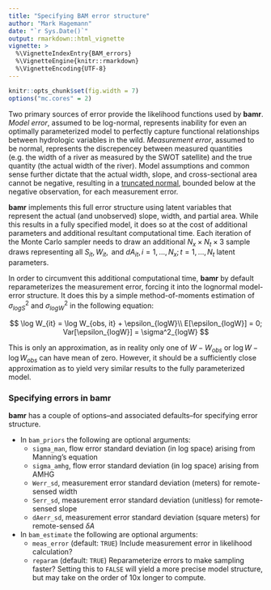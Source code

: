 ```yaml
---
title: "Specifying BAM error structure"
author: "Mark Hagemann"
date: "`r Sys.Date()`"
output: rmarkdown::html_vignette
vignette: >
  %\VignetteIndexEntry{BAM_errors}
  %\VignetteEngine{knitr::rmarkdown}
  %\VignetteEncoding{UTF-8}
---
```


```r
knitr::opts_chunk$set(fig.width = 7)
options("mc.cores" = 2)

```

Two primary sources of error provide the likelihood functions used by **bamr**. *Model error*, assumed to be log-normal, represents inability for even an optimally parameterized model to perfectly capture functional relationships between hydrologic variables in the wild. *Measurement error*, assumed to be normal, represents the discrepencey between measured quantities (e.g. the width of a river as measured by the SWOT satellite) and the true quantity (the actual width of the river). Model assumptions and common sense further dictate that the actual width, slope, and cross-sectional area cannot be negative, resulting in a [truncated normal](https://en.wikipedia.org/wiki/Truncated_normal_distribution), bounded below at the negative observation, for each measurement error. 

**bamr** implements this full error structure using latent variables that represent the actual (and unobserved) slope, width, and partial area. While this results in a fully specified model, it does so at the cost of additional parameters and additional resultant computational time. Each iteration of the Monte Carlo sampler needs to draw an additional $N_x \times N_t \times 3$ sample draws representing all $S_{it}, W_{it}, \text{ and } dA_{it}, i = 1, \dots, N_x; t = 1, \dots, N_t$ latent parameters. 

In order to circumvent this additional computational time, **bamr** by default reparameterizes the measurement error, forcing it into the lognormal model-error structure. It does this by a simple method-of-moments estimation of $\sigma^2_{logS}$ and $\sigma^2_{logW}$ in the following equation:

$$
\log W_{it} = \log W_{obs, it} + \epsilon_{logW}\\
E[\epsilon_{logW}] = 0; Var[\epsilon_{logW}] = \sigma^2_{logW}
$$

This is only an approximation, as in reality only one of $W - W_{obs}$ or $\log W - \log W_{obs}$ can have mean of zero. However, it should be a sufficiently close approximation as to yield very similar results to the fully parameterized model.

### Specifying errors in bamr

**bamr** has a couple of options--and associated defaults--for specifying error structure. 

- In `bam_priors` the following are optional arguments:
    - `sigma_man`, flow error standard deviation (in log space) arising from Manning's equation
    - `sigma_amhg`, flow error standard deviation (in log space) arising from AMHG
    - `Werr_sd`, measurement error standard deviation (meters) for remote-sensed width
    - `Serr_sd`, measurement error standard deviation (unitless) for remote-sensed slope
    - `dAerr_sd`, measurement error standard deviation (square meters) for remote-sensed $\delta A$
    
- In `bam_estimate` the following are optional arguments:
    - `meas_error` (default: `TRUE`) Include measurement error in likelihood calculation?
    - `reparam` (default: `TRUE`) Reparameterize errors to make sampling faster? Setting this to `FALSE` will yield a more precise model structure, but may take on the order of 10x longer to compute. 
    

    
    
    
    